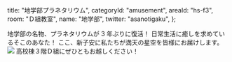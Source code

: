   title: "地学部プラネタリウム",
  categoryId: "amusement",
  areaId: "hs-f3",
  room: "Ｄ組教室",
  name: "地学部",
  twitter: "asanotigaku",
};

地学部の名物、プラネタリウムが 3 年ぶりに復活！
日常生活に癒しを求めているそこのあなた！
ここ、新子安に私たちが満天の星空を皆様にお届けします。
![](a-esc-p/winter-triangle.jpeg)
高校棟３階Ｄ組にぜひともお越しください！
